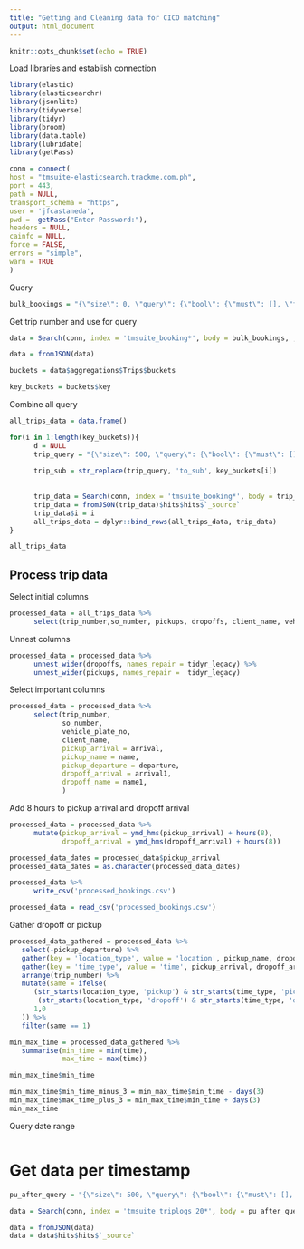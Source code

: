 ```yaml
---
title: "Getting and Cleaning data for CICO matching"
output: html_document
---
```


```r
knitr::opts_chunk$set(echo = TRUE)
```

Load libraries and establish connection
```r
library(elastic)
library(elasticsearchr)
library(jsonlite)
library(tidyverse)
library(tidyr)
library(broom)
library(data.table)
library(lubridate)
library(getPass)

conn = connect(
host = "tmsuite-elasticsearch.trackme.com.ph",
port = 443,
path = NULL,
transport_schema = "https",
user = 'jfcastaneda',
pwd =  getPass("Enter Password:"),
headers = NULL,
cainfo = NULL,
force = FALSE,
errors = "simple",
warn = TRUE
)
```

Query
```r
bulk_bookings = "{\"size\": 0, \"query\": {\"bool\": {\"must\": [], \"filter\": [{\"match_all\": {}}, {\"match_phrase\": {\"group_names\": \"Nestle\"}}, {\"match_phrase\": {\"client_name\": \"Pan Logistics\"}}, {\"match_phrase\": {\"data_complete\": \"true\"}}, {\"nested\": {\"path\": \"pickups\", \"query\": {\"range\": {\"pickups.arrival\": {\"gte\": \"2021-01-01 00:00:00\", \"lt\": \"2021-01-31 23:59:59\", \"time_zone\": \"+08:00\"}}}}}, {\"range\": {\"created\": {\"gte\": \"2020-02-02T05:36:37.761Z\", \"lte\": \"2021-02-02T05:36:37.761Z\", \"format\": \"strict_date_optional_time\"}}}], \"should\": [], \"must_not\": []}}, \"aggs\": {\"Trips\": {\"terms\": {\"field\": \"trip_number\", \"size\": 10000}}}}"
```

Get trip number and use for query
```r

data = Search(conn, index = 'tmsuite_booking*', body = bulk_bookings, , raw = TRUE)

data = fromJSON(data)

buckets = data$aggregations$Trips$buckets

key_buckets = buckets$key

```

Combine all query
```r
all_trips_data = data.frame()

for(i in 1:length(key_buckets)){
      d = NULL
      trip_query = "{\"size\": 500, \"query\": {\"bool\": {\"must\": [], \"filter\": [{\"bool\": {\"filter\": [{\"bool\": {\"should\": [{\"match_phrase\": {\"trip_number\": \"to_sub\"}}], \"minimum_should_match\": 1}}, {\"bool\": {\"should\": [{\"match_phrase\": {\"data_complete\": \"true\"}}], \"minimum_should_match\": 1}}]}}], \"should\": [], \"must_not\": []}}}"
      
      trip_sub = str_replace(trip_query, 'to_sub', key_buckets[i])
      
      
      trip_data = Search(conn, index = 'tmsuite_booking*', body = trip_sub, , raw = TRUE)
      trip_data = fromJSON(trip_data)$hits$hits$`_source`
      trip_data$i = i
      all_trips_data = dplyr::bind_rows(all_trips_data, trip_data)
}

all_trips_data
```


## Process trip data



Select initial columns
```r
processed_data = all_trips_data %>%
      select(trip_number,so_number, pickups, dropoffs, client_name, vehicle_plate_no)
```

Unnest columns
```r
processed_data = processed_data %>%
      unnest_wider(dropoffs, names_repair = tidyr_legacy) %>%
      unnest_wider(pickups, names_repair =  tidyr_legacy)
```

Select important columns
```r
processed_data = processed_data %>%
      select(trip_number,
             so_number,
             vehicle_plate_no,
             client_name,
             pickup_arrival = arrival,
             pickup_name = name,
             pickup_departure = departure,
             dropoff_arrival = arrival1,
             dropoff_name = name1,
             )
```


Add 8 hours to pickup arrival and dropoff arrival
```r
processed_data = processed_data %>%
      mutate(pickup_arrival = ymd_hms(pickup_arrival) + hours(8),
             dropoff_arrival = ymd_hms(dropoff_arrival) + hours(8))
```

```r
processed_data_dates = processed_data$pickup_arrival
processed_data_dates = as.character(processed_data_dates)
```

```r
processed_data %>%
      write_csv('processed_bookings.csv')
```


```r
processed_data = read_csv('processed_bookings.csv')
```

Gather dropoff or pickup
```r
processed_data_gathered = processed_data %>%
   select(-pickup_departure) %>%
   gather(key = 'location_type', value = 'location', pickup_name, dropoff_name) %>%
   gather(key = 'time_type', value = 'time', pickup_arrival, dropoff_arrival) %>%
   arrange(trip_number) %>%
   mutate(same = ifelse(
      (str_starts(location_type, 'pickup') & str_starts(time_type, 'pickup')) |
       (str_starts(location_type, 'dropoff') & str_starts(time_type, 'dropoff')),
      1,0
   )) %>%
   filter(same == 1)
```

```r
min_max_time = processed_data_gathered %>%
   summarise(min_time = min(time),
             max_time = max(time))

min_max_time$min_time
```

```r
min_max_time$min_time_minus_3 = min_max_time$min_time - days(3)
min_max_time$max_time_plus_3 = min_max_time$min_time + days(3)
min_max_time
```

Query date range
```r

```


# Get data per timestamp

```r
pu_after_query = "{\"size\": 500, \"query\": {\"bool\": {\"must\": [], \"filter\": [{\"bool\": {\"filter\": [{\"bool\": {\"should\": [{\"match_phrase\": {\"group_names\": \"PAN Logistics\"}}], \"minimum_should_match\": 1}}, {\"bool\": {\"should\": [{\"match_phrase\": {\"alert_msgs\": \"entered\"}}], \"minimum_should_match\": 1}}]}}, {\"range\": {\"datestamp\": {\"gte\": \"2021-01-09 20:00:00\", \"time_zone\": \"Asia/Singapore\"}}}], \"should\": [], \"must_not\": []}}, \"sort\": [{\"datestamp\": {\"order\": \"asc\"}}]}"
```

```r
data = Search(conn, index = 'tmsuite_triplogs_20*', body = pu_after_query, , raw = TRUE)

data = fromJSON(data)
data = data$hits$hits$`_source`
```





